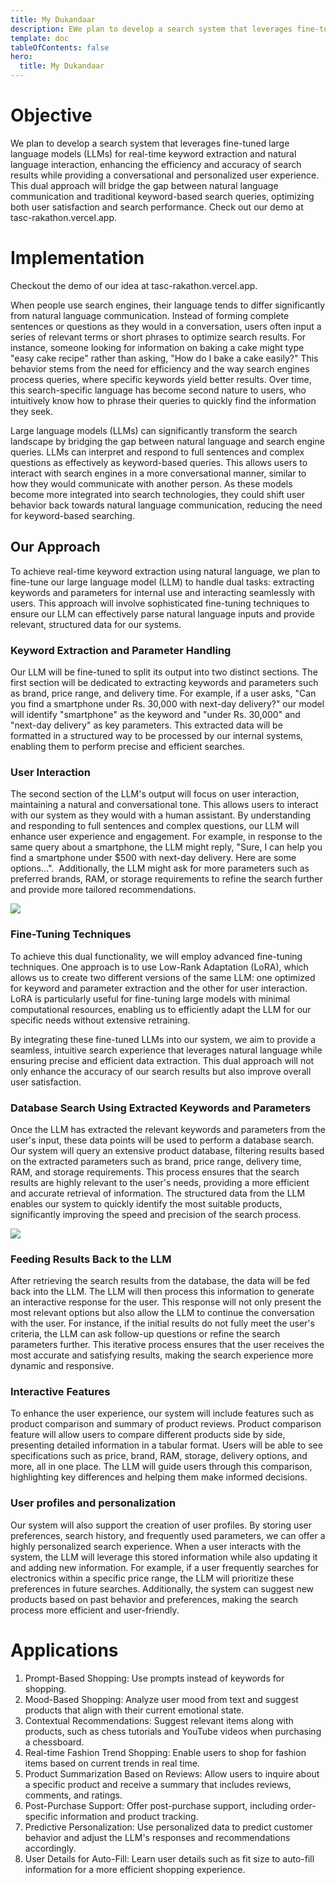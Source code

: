 ```yaml
---
title: My Dukandaar
description: EWe plan to develop a search system that leverages fine-tuned large language models (LLMs) for real-time keyword extraction and natural language interaction, enhancing the efficiency and accuracy of search results while providing a conversational and personalized user experience. This dual approach will bridge the gap between natural language communication and traditional keyword-based search queries, optimizing both user satisfaction and search performance. Check out our demo at tasc-rakathon.vercel.app.
template: doc
tableOfContents: false
hero:
  title: My Dukandaar
---
```


# Objective

We plan to develop a search system that leverages fine-tuned large language models (LLMs) for real-time keyword extraction and natural language interaction, enhancing the efficiency and accuracy of search results while providing a conversational and personalized user experience. This dual approach will bridge the gap between natural language communication and traditional keyword-based search queries, optimizing both user satisfaction and search performance. Check out our demo at tasc-rakathon.vercel.app.

# Implementation

Checkout the demo of our idea at tasc-rakathon.vercel.app.

When people use search engines, their language tends to differ significantly from natural language communication. Instead of forming complete sentences or questions as they would in a conversation, users often input a series of relevant terms or short phrases to optimize search results. For instance, someone looking for information on baking a cake might type &quot;easy cake recipe&quot; rather than asking, &quot;How do I bake a cake easily?&quot; This behavior stems from the need for efficiency and the way search engines process queries, where specific keywords yield better results. Over time, this search-specific language has become second nature to users, who intuitively know how to phrase their queries to quickly find the information they seek.

Large language models (LLMs) can significantly transform the search landscape by bridging the gap between natural language and search engine queries. LLMs can interpret and respond to full sentences and complex questions as effectively as keyword-based queries. This allows users to interact with search engines in a more conversational manner, similar to how they would communicate with another person. As these models become more integrated into search technologies, they could shift user behavior back towards natural language communication, reducing the need for keyword-based searching.

## Our Approach

To achieve real-time keyword extraction using natural language, we plan to fine-tune our large language model (LLM) to handle dual tasks: extracting keywords and parameters for internal use and interacting seamlessly with users. This approach will involve sophisticated fine-tuning techniques to ensure our LLM can effectively parse natural language inputs and provide relevant, structured data for our systems.

### Keyword Extraction and Parameter Handling

Our LLM will be fine-tuned to split its output into two distinct sections. The first section will be dedicated to extracting keywords and parameters such as brand, price range, and delivery time. For example, if a user asks, &quot;Can you find a smartphone under Rs. 30,000 with next-day delivery?&quot; our model will identify &quot;smartphone&quot; as the keyword and &quot;under Rs. 30,000&quot; and &quot;next-day delivery&quot; as key parameters. This extracted data will be formatted in a structured way to be processed by our internal systems, enabling them to perform precise and efficient searches.

### User Interaction

The second section of the LLM&#x27;s output will focus on user interaction, maintaining a natural and conversational tone. This allows users to interact with our system as they would with a human assistant. By understanding and responding to full sentences and complex questions, our LLM will enhance user experience and engagement. For example, in response to the same query about a smartphone, the LLM might reply, &quot;Sure, I can help you find a smartphone under $500 with next-day delivery. Here are some options...&quot;.  Additionally, the LLM might ask for more parameters such as preferred brands, RAM, or storage requirements to refine the search further and provide more tailored recommendations.

<img src="/UI.png" />

### Fine-Tuning Techniques

To achieve this dual functionality, we will employ advanced fine-tuning techniques. One approach is to use Low-Rank Adaptation (LoRA), which allows us to create two different versions of the same LLM: one optimized for keyword and parameter extraction and the other for user interaction. LoRA is particularly useful for fine-tuning large models with minimal computational resources, enabling us to efficiently adapt the LLM for our specific needs without extensive retraining.

By integrating these fine-tuned LLMs into our system, we aim to provide a seamless, intuitive search experience that leverages natural language while ensuring precise and efficient data extraction. This dual approach will not only enhance the accuracy of our search results but also improve overall user satisfaction.

### Database Search Using Extracted Keywords and Parameters

Once the LLM has extracted the relevant keywords and parameters from the user&#x27;s input, these data points will be used to perform a database search. Our system will query an extensive product database, filtering results based on the extracted parameters such as brand, price range, delivery time, RAM, and storage requirements. This process ensures that the search results are highly relevant to the user&#x27;s needs, providing a more efficient and accurate retrieval of information. The structured data from the LLM enables our system to quickly identify the most suitable products, significantly improving the speed and precision of the search process.

<img src="/Features.png" />

### Feeding Results Back to the LLM

After retrieving the search results from the database, the data will be fed back into the LLM. The LLM will then process this information to generate an interactive response for the user. This response will not only present the most relevant options but also allow the LLM to continue the conversation with the user. For instance, if the initial results do not fully meet the user&#x27;s criteria, the LLM can ask follow-up questions or refine the search parameters further. This iterative process ensures that the user receives the most accurate and satisfying results, making the search experience more dynamic and responsive.

### Interactive Features

To enhance the user experience, our system will include features such as product comparison and summary of product reviews. Product comparison feature will allow users to compare different products side by side, presenting detailed information in a tabular format. Users will be able to see specifications such as price, brand, RAM, storage, delivery options, and more, all in one place. The LLM will guide users through this comparison, highlighting key differences and helping them make informed decisions.

### User profiles and personalization

Our system will also support the creation of user profiles. By storing user preferences, search history, and frequently used parameters, we can offer a highly personalized search experience. When a user interacts with the system, the LLM will leverage this stored information while also updating it and adding new information. For example, if a user frequently searches for electronics within a specific price range, the LLM will prioritize these preferences in future searches. Additionally, the system can suggest new products based on past behavior and preferences, making the search process more efficient and user-friendly.

# Applications

1. Prompt-Based Shopping: Use prompts instead of keywords for shopping.
2. Mood-Based Shopping: Analyze user mood from text and suggest products that align with their current emotional state.
3. Contextual Recommendations: Suggest relevant items along with products, such as chess tutorials and YouTube videos when purchasing a chessboard.
4. Real-time Fashion Trend Shopping: Enable users to shop for fashion items based on current trends in real time.
5. Product Summarization Based on Reviews: Allow users to inquire about a specific product and receive a summary that includes reviews, comments, and ratings.
6. Post-Purchase Support: Offer post-purchase support, including order-specific information and product tracking.
7. Predictive Personalization: Use personalized data to predict customer behavior and adjust the LLM&#x27;s responses and recommendations accordingly.
8. User Details for Auto-Fill: Learn user details such as fit size to auto-fill information for a more efficient shopping experience.
